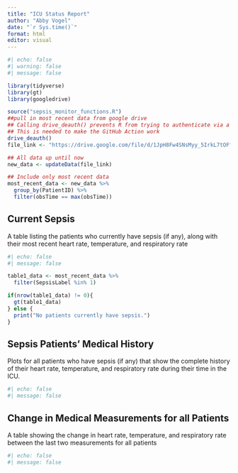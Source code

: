 ```yaml
---
title: "ICU Status Report"
author: "Abby Vogel"
date: "`r Sys.time()`"
format: html
editor: visual
---
```



```r
#| echo: false
#| warning: false
#| message: false

library(tidyverse)
library(gt)
library(googledrive)

source("sepsis_monitor_functions.R")
##pull in most recent data from google drive
## Calling drive_deauth() prevents R from trying to authenticate via a browser
## This is needed to make the GitHub Action work
drive_deauth()
file_link <- "https://drive.google.com/file/d/1JpH8Fw4SNsMyy_5IrkL7tOFfPreIfnw1/sepsis_data.csv"

## All data up until now
new_data <- updateData(file_link)

## Include only most recent data
most_recent_data <- new_data %>%
  group_by(PatientID) %>%
  filter(obsTime == max(obsTime))

```


## Current Sepsis

A table listing the patients who currently have sepsis (if any), along with their most recent heart rate, temperature, and respiratory rate

```r
#| echo: false
#| message: false

table1_data <- most_recent_data %>%
  filter(SepsisLabel %in% 1)

if(nrow(table1_data) != 0){
  gt(table1_data)
} else {
  print("No patients currently have sepsis.")
}
```

## Sepsis Patients' Medical History

Plots for all patients who have sepsis (if any) that show the complete history of their heart rate, temperature, and respiratory rate during their time in the ICU.


```r
#| echo: false
#| message: false


```


## Change in Medical Measurements for all Patients

A table showing the change in heart rate, temperature, and respiratory rate between the last two measurements for all patients

```r
#| echo: false
#| message: false



```